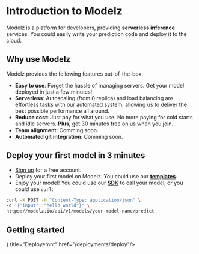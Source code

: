 # Introduction to Modelz

Modelz is a platform for developers, providing **serverless inference** services. You could easily write your prediction code and deploy it to the cloud.

## Why use Modelz

Modelz provides the following features out-of-the-box:

- **Easy to use**: Forget the hassle of managing servers. Get your model deployed in just a few minutes!
- **Serverless**: Autoscaling (from 0 replica) and load balancing are effortless tasks with our automated system, allowing us to deliver the best possible performance all around.
- **Reduce cost**: Just pay for what you use. No more paying for cold starts and idle servers. **Plus**, get 30 minutes free on us when you join.
- **Team alignment**: Comming soon.
- **Automated git integration**: Comming soon.

## Deploy your first model in 3 minutes

- [Sign up](https://modelz.io/signup) for a free account.
- Deploy your first model on Modelz. You could use our [**templates**](./templates).
- Enjoy your model! You could use our [**SDK**](./sdk) to call your model, or you could use `curl`:

```bash copy
curl -X POST -H "Content-Type: application/json" \
-d '{"input": "hello world"}' \
https://modelz.io/api/v1/models/your-model-name/predict
```

## Getting started


<Cards>
  <Card icon={<svg xmlns="http://www.w3.org/2000/svg" fill="none" viewBox="0 0 24 24" strokeWidth={1.5} stroke="currentColor" className="w-6 h-6">
  <path strokeLinecap="round" strokeLinejoin="round" d="M9.813 15.904L9 18.75l-.813-2.846a4.5 4.5 0 00-3.09-3.09L2.25 12l2.846-.813a4.5 4.5 0 003.09-3.09L9 5.25l.813 2.846a4.5 4.5 0 003.09 3.09L15.75 12l-2.846.813a4.5 4.5 0 00-3.09 3.09zM18.259 8.715L18 9.75l-.259-1.035a3.375 3.375 0 00-2.455-2.456L14.25 6l1.036-.259a3.375 3.375 0 002.455-2.456L18 2.25l.259 1.035a3.375 3.375 0 002.456 2.456L21.75 6l-1.035.259a3.375 3.375 0 00-2.456 2.456zM16.894 20.567L16.5 21.75l-.394-1.183a2.25 2.25 0 00-1.423-1.423L13.5 18.75l1.183-.394a2.25 2.25 0 001.423-1.423l.394-1.183.394 1.183a2.25 2.25 0 001.423 1.423l1.183.394-1.183.394a2.25 2.25 0 00-1.423 1.423z" />
</svg>
} title="Deployemnt" href="/deployments/deploy"/>
</Cards>